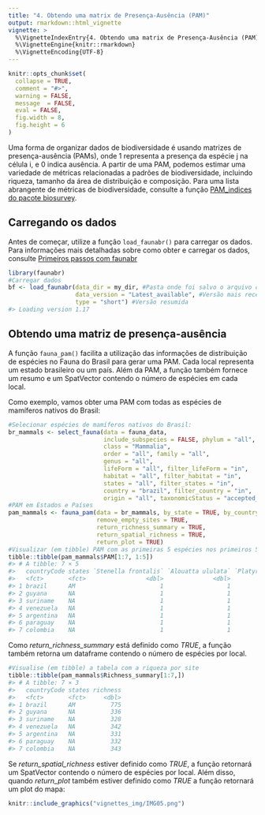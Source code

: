 ```yaml
---
title: "4. Obtendo uma matrix de Presença-Ausência (PAM)"
output: rmarkdown::html_vignette
vignette: >
  %\VignetteIndexEntry{4. Obtendo uma matrix de Presença-Ausência (PAM)}
  %\VignetteEngine{knitr::rmarkdown}
  %\VignetteEncoding{UTF-8}
---
```


```r
knitr::opts_chunk$set(
  collapse = TRUE,
  comment = "#>",
  warning = FALSE,
  message  = FALSE,
  eval = FALSE,
  fig.width = 8,
  fig.height = 6
)
```

Uma forma de organizar dados de biodiversidade é usando matrizes de presença-ausência (PAMs), onde 1 representa a presença da espécie j na célula i, e 0 indica ausência. A partir de uma PAM, podemos estimar uma variedade de métricas relacionadas a padrões de biodiversidade, incluindo riqueza, tamanho da área de distribuição e composição. Para uma lista abrangente de métricas de biodiversidade, consulte a função [PAM_indices do pacote biosurvey](https://claununez.github.io/biosurvey/reference/PAM_indices.html).

## Carregando os dados
Antes de começar, utilize a função `load_faunabr()` para carregar os dados. Para informações mais detalhadas sobre como obter e carregar os dados, consulte [Primeiros passos com faunabr](https://wevertonbio.github.io/faunabr/articles/primeiros_passos.html)

```r
library(faunabr)
#Carregar dados
bf <- load_faunabr(data_dir = my_dir, #Pasta onde foi salvo o arquivo com get_faunabr()
                   data_version = "Latest_available", #Versão mais recente
                   type = "short") #Versão resumida
#> Loading version 1.17
```

## Obtendo uma matriz de presença-ausência

A função `fauna_pam()` facilita a utilização das informações de distribuição de espécies no Fauna do Brasil para gerar uma PAM. Cada local representa um estado brasileiro ou um país. Além da PAM, a função também fornece um resumo e um SpatVector contendo o número de espécies em cada local.

Como exemplo, vamos obter uma PAM com todas as espécies de mamíferos nativos do Brasil:
```r
#Selecionar espécies de mamíferos nativos do Brasil:
br_mammals <- select_fauna(data = fauna_data,
                           include_subspecies = FALSE, phylum = "all",
                           class = "Mammalia",
                           order = "all", family = "all",
                           genus = "all",
                           lifeForm = "all", filter_lifeForm = "in",
                           habitat = "all", filter_habitat = "in",
                           states = "all", filter_states = "in",
                           country = "brazil", filter_country = "in",
                           origin = "all", taxonomicStatus = "accepted_name")
#PAM em Estados e Países
pam_mammals <- fauna_pam(data = br_mammals, by_state = TRUE, by_country = TRUE,
                         remove_empty_sites = TRUE,
                         return_richness_summary = TRUE,
                         return_spatial_richness = TRUE,
                         return_plot = TRUE)
#Visualizar (em tibble) PAM com as primeiras 5 espécies nos primeiros 5 sites
tibble::tibble(pam_mammals$PAM[1:7, 1:5])
#> # A tibble: 7 × 5
#>   countryCode states `Stenella frontalis` `Alouatta ululata` `Platyrrhinus aurarius`
#>   <fct>       <fct>                 <dbl>              <dbl>                   <dbl>
#> 1 brazil      AM                        1                  1                       1
#> 2 guyana      NA                        1                  1                       1
#> 3 suriname    NA                        1                  1                       1
#> 4 venezuela   NA                        1                  1                       1
#> 5 argentina   NA                        1                  1                       0
#> 6 paraguay    NA                        1                  1                       0
#> 7 colombia    NA                        1                  1                       0
```
Como *return_richness_summary* está definido como *TRUE*, a função também retorna um dataframe contendo o número de espécies por local.
```r
#Visualise (em tibble) a tabela com a riqueza por site
tibble::tibble(pam_mammals$Richness_summary[1:7,])
#> # A tibble: 7 × 3
#>   countryCode states richness
#>   <fct>       <fct>     <dbl>
#> 1 brazil      AM          775
#> 2 guyana      NA          336
#> 3 suriname    NA          328
#> 4 venezuela   NA          342
#> 5 argentina   NA          331
#> 6 paraguay    NA          332
#> 7 colombia    NA          343
```

Se *return_spatial_richness* estiver definido como *TRUE*, a função retornará um SpatVector contendo o número de espécies por local. Além disso, quando *return_plot* também estiver definido como *TRUE* a função retornará um plot do mapa:
```r
knitr::include_graphics("vignettes_img/IMG05.png")
```

